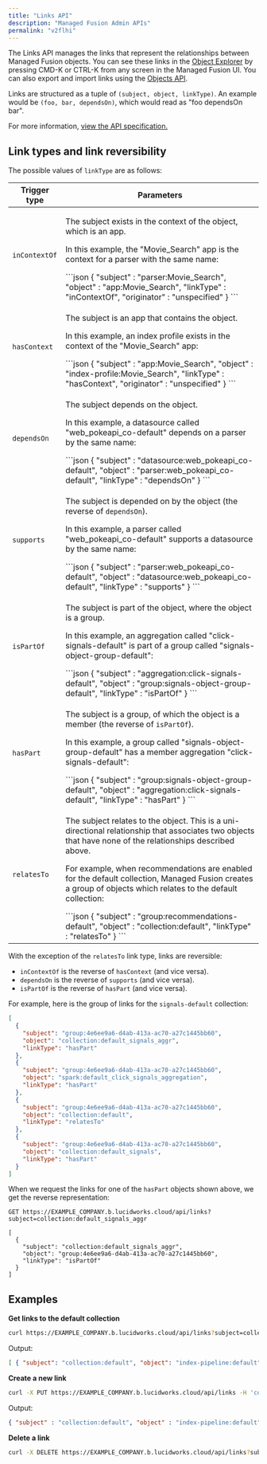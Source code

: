 ```yaml
---
title: "Links API"
description: "Managed Fusion Admin APIs"
permalink: "v2flhi"
---
```


The Links API manages the links that represent the relationships between Managed Fusion objects. You can see these links in the [Object Explorer](/managed-fusion/5.9/v90jze/object-explorer) by pressing CMD-K or CTRL-K from any screen in the Managed Fusion UI. You can also export and import links using the [Objects API](/managed-fusion/5.9/7ocb2u/objects-api).

Links are structured as a tuple of `(subject, object, linkType)`. An example would be `(foo, bar, dependsOn)`, which would read as "foo dependsOn bar".

For more information, [view the API specification.](?open-api=true)

## Link types and link reversibility

The possible values of `linkType` are as follows:

<table>
  <thead>
    <tr>
      <th>Trigger type</th>
      <th>Parameters</th>
    </tr>
  </thead>
  <tbody>
    <tr>
      <td><code>inContextOf</code></td>
      <td>
        <p>The subject exists in the context of the object, which is an app.</p>
        <p>In this example, the "Movie_Search" app is the context for a parser with the same name:</p>
        ```json
        {
          "subject" : "parser:Movie_Search",
          "object" : "app:Movie_Search",
          "linkType" : "inContextOf",
          "originator" : "unspecified"
        }
        ```
      </td>
    </tr>
    <tr>
      <td><code>hasContext</code></td>
      <td>
        <p>The subject is an app that contains the object.</p>
        <p>In this example, an index profile exists in the context of the "Movie_Search" app:</p>
        ```json
        {
          "subject" : "app:Movie_Search",
          "object" : "index-profile:Movie_Search",
          "linkType" : "hasContext",
          "originator" : "unspecified"
        }
        ```
      </td>
    </tr>
    <tr>
      <td><code>dependsOn</code></td>
      <td>
        <p>The subject depends on the object.</p>
        <p>In this example, a datasource called "web_pokeapi_co-default" depends on a parser by the same name:</p>
        ```json
        {
          "subject" : "datasource:web_pokeapi_co-default",
          "object" : "parser:web_pokeapi_co-default",
          "linkType" : "dependsOn"
        }
        ```
      </td>
    </tr>
    <tr>
      <td><code>supports</code></td>
      <td>
        <p>The subject is depended on by the object (the reverse of <code>dependsOn</code>).</p>
        <p>In this example, a parser called "web_pokeapi_co-default" supports a datasource by the same name:</p>
        ```json
        {
          "subject" : "parser:web_pokeapi_co-default",
          "object" : "datasource:web_pokeapi_co-default",
          "linkType" : "supports"
        }
        ```
      </td>
    </tr>
    <tr>
      <td><code>isPartOf</code></td>
      <td>
        <p>The subject is part of the object, where the object is a group.</p>
        <p>In this example, an aggregation called "click-signals-default" is part of a group called "signals-object-group-default":</p>
        ```json
        {
          "subject" : "aggregation:click-signals-default",
          "object" : "group:signals-object-group-default",
          "linkType" : "isPartOf"
        }
        ```
      </td>
    </tr>
    <tr>
      <td><code>hasPart</code></td>
      <td>
        <p>The subject is a group, of which the object is a member (the reverse of <code>isPartOf</code>).</p>
        <p>In this example, a group called "signals-object-group-default" has a member aggregation "click-signals-default":</p>
        ```json
        {
          "subject" : "group:signals-object-group-default",
          "object" : "aggregation:click-signals-default",
          "linkType" : "hasPart"
        }
        ```
      </td>
    </tr>
    <tr>
      <td><code>relatesTo</code></td>
      <td>
        <p>The subject relates to the object. This is a uni-directional relationship that associates two objects that have none of the relationships described above.</p>
        <p>For example, when recommendations are enabled for the default collection, Managed Fusion creates a group of objects which relates to the default collection:</p>
        ```json
        {
          "subject" : "group:recommendations-default",
          "object" : "collection:default",
          "linkType" : "relatesTo"
        }
        ```
      </td>
    </tr>
  </tbody>
</table>

With the exception of the `relatesTo` link type, links are reversible:

* `inContextOf` is the reverse of `hasContext` (and vice versa).
* `dependsOn` is the reverse of `supports` (and vice versa).
* `isPartOf` is the reverse of `hasPart` (and vice versa).

For example, here is the group of links for the `signals-default` collection:

```json
[
  {
    "subject": "group:4e6ee9a6-d4ab-413a-ac70-a27c1445bb60",
    "object": "collection:default_signals_aggr",
    "linkType": "hasPart"
  },
  {
    "subject": "group:4e6ee9a6-d4ab-413a-ac70-a27c1445bb60",
    "object": "spark:default_click_signals_aggregation",
    "linkType": "hasPart"
  },
  {
    "subject": "group:4e6ee9a6-d4ab-413a-ac70-a27c1445bb60",
    "object": "collection:default",
    "linkType": "relatesTo"
  },
  {
    "subject": "group:4e6ee9a6-d4ab-413a-ac70-a27c1445bb60",
    "object": "collection:default_signals",
    "linkType": "hasPart"
  }
]
```

When we request the links for one of the `hasPart` objects shown above, we get the reverse representation:

```
GET https://EXAMPLE_COMPANY.b.lucidworks.cloud/api/links?subject=collection:default_signals_aggr

[
  {
    "subject": "collection:default_signals_aggr",
    "object": "group:4e6ee9a6-d4ab-413a-ac70-a27c1445bb60",
    "linkType": "isPartOf"
  }
]
```

## Examples

**Get links to the default collection**

```sh
curl https://EXAMPLE_COMPANY.b.lucidworks.cloud/api/links?subject=collection:default
```

Output:

```json
[ { "subject": "collection:default", "object": "index-pipeline:default", "linkType": "supports" } ]
```

**Create a new link**

```sh
curl -X PUT https://EXAMPLE_COMPANY.b.lucidworks.cloud/api/links -H 'content-type: application/json' -d '{"linkType": "supports", "object": "index-pipeline:default", "subject": "collection:default"}'
```

Output:

```json
{ "subject" : "collection:default", "object" : "index-pipeline:default", "linkType" : "supports" }
```

**Delete a link**

```sh
curl -X DELETE https://EXAMPLE_COMPANY.b.lucidworks.cloud/api/links?subject=collection:default
```